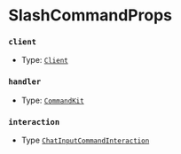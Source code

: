 # SlashCommandProps

### `client`

-   Type: [`Client`](https://old.discordjs.dev/#/docs/discord.js/main/class/Client)

### `handler`

-   Type: [`CommandKit`](/typedef/CommandKit)

### `interaction`

-   Type [`ChatInputCommandInteraction`](https://old.discordjs.dev/#/docs/discord.js/main/class/ChatInputCommandInteraction)

